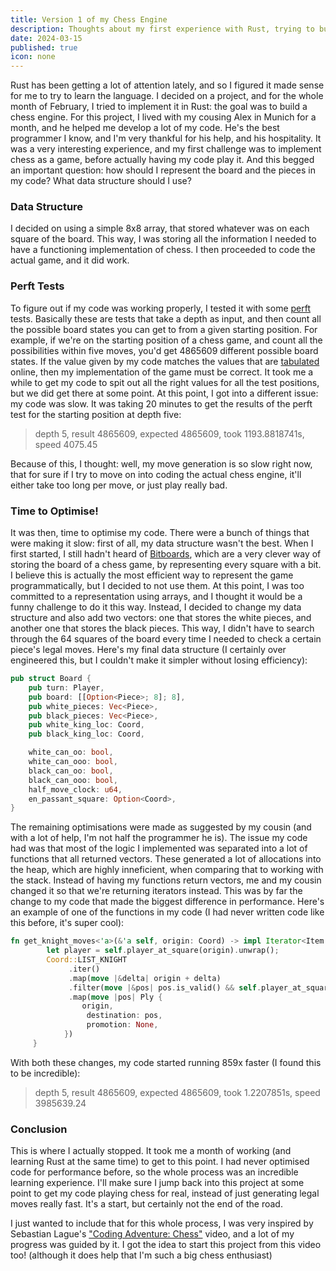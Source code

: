 ```yaml
---
title: Version 1 of my Chess Engine
description: Thoughts about my first experience with Rust, trying to build a chess engine.
date: 2024-03-15
published: true
icon: none
---
```


Rust has been getting a lot of attention lately, and so I figured it made sense for me to try to learn the language. 
I decided on a project, and for the whole month of February, I tried to implement it in Rust: the goal was to build a chess engine.
For this project, I lived with my cousing Alex in Munich for a month, and he helped me develop a lot of my code. He's the best programmer I know, and I'm very thankful for his help, and his hospitality.
It was a very interesting experience, and my first challenge was to implement chess as a game, before actually having my code play it. And this begged an important question: how should I represent the board and the pieces in my code? What data structure should I use?

### Data Structure

I decided on using a simple 8x8 array, that stored whatever was on each square of the board. This way, I was storing all the information I needed to have a functioning implementation of chess. I then proceeded to code the actual game, and it did work. 

### Perft Tests

To figure out if my code was working properly, I tested it with some <a className="link" href="https://www.chessprogramming.org/Perft" target="_blank">perft</a> tests. Basically these are tests that take a depth as input, and then count all the possible board states you can get to from a given starting position. For example, if we're on the starting position of a chess game, and count all the possibilities within five moves, you'd get 4865609 different possible board states. If the value given by my code matches the values that are <a className="link" href="https://www.chessprogramming.org/Perft_Results" target="_blank">tabulated</a> online, then my implementation of the game must be correct. It took me a while to get my code to spit out all the right values for all the test positions, but we did get there at some point. 
At this point, I got into a different issue: my code was slow. It was taking 20 minutes to get the results of the perft test for the starting position at depth five:

> depth 5, result 4865609, expected 4865609, took 1193.8818741s, speed 4075.45

Because of this, I thought: well, my move generation is so slow right now, that for sure if I try to move on into coding the actual chess engine, it'll either take too long per move, or just play really bad.

### Time to Optimise! 

It was then, time to optimise my code. There were a bunch of things that were making it slow: first of all, my data structure wasn't the best. When I first started, I still hadn't heard of <a className="link" href="https://www.chessprogramming.org/Bitboards" target="_blank">Bitboards</a>, which are a very clever way of storing the board of a chess game, by representing every square with a bit. I believe this is actually the most efficient way to represent the game programmatically, but I decided to not use them. At this point, I was too committed to a representation using arrays, and I thought it would be a funny challenge to do it this way.
Instead, I decided to change my data structure and also add two vectors: one that stores the white pieces, and another one that stores the black pieces. This way, I didn't have to search through the 64 squares of the board every time I needed to check a certain piece's legal moves. 
Here's my final data structure (I certainly over engineered this, but I couldn't make it simpler without losing efficiency):

``` rust
pub struct Board {
    pub turn: Player,
    pub board: [[Option<Piece>; 8]; 8],
    pub white_pieces: Vec<Piece>,
    pub black_pieces: Vec<Piece>,
    pub white_king_loc: Coord,
    pub black_king_loc: Coord,

    white_can_oo: bool,
    white_can_ooo: bool,
    black_can_oo: bool,
    black_can_ooo: bool,
    half_move_clock: u64,
    en_passant_square: Option<Coord>,
}
```
The remaining optimisations were made as suggested by my cousin (and with a lot of help, I'm not half the programmer he is). The issue my code had was that most of the logic I implemented was separated into a lot of functions that all returned vectors. These generated a lot of allocations into the heap, which are highly inneficient, when comparing that to working with the stack. Instead of having my functions return vectors, me and my cousin changed it so that we're returning iterators instead. This was by far the change to my code that made the biggest difference in performance. Here's an example of one of the functions in my code (I had never written code like this before, it's super cool):
``` rust
fn get_knight_moves<'a>(&'a self, origin: Coord) -> impl Iterator<Item = Ply> + 'a {
        let player = self.player_at_square(origin).unwrap();
        Coord::LIST_KNIGHT
             .iter()
             .map(move |&delta| origin + delta)
             .filter(move |&pos| pos.is_valid() && self.player_at_square(pos) != Some(player))
             .map(move |pos| Ply {
                origin,
                 destination: pos,
                 promotion: None,
            })
     }
```

With both these changes, my code started running 859x faster (I found this to be incredible):

> depth 5, result 4865609, expected 4865609, took 1.2207851s, speed 3985639.24

### Conclusion

This is where I actually stopped. It took me a month of working (and learning Rust at the same time) to get to this point. I had never optimised code for performance before, so the whole process was an incredible learning experience. I'll make sure I jump back into this project at some point to get my code playing chess for real, instead of just generating legal moves really fast. It's a start, but certainly not the end of the road.

I just wanted to include that for this whole process, I was very inspired by Sebastian Lague's <a className="link" target="_blank" href="https://www.youtube.com/watch?v=U4ogK0MIzqk">"Coding Adventure: Chess"</a> video, and a lot of my progress was guided by it. I got the idea to start this project from this video too! (although it does help that I'm such a big chess enthusiast)
